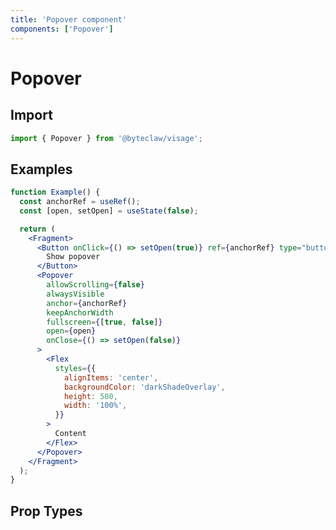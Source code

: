 ```yaml
---
title: 'Popover component'
components: ['Popover']
---
```


# Popover

## Import

```js transpile=false
import { Popover } from '@byteclaw/visage';
```

## Examples

```jsx live=true
function Example() {
  const anchorRef = useRef();
  const [open, setOpen] = useState(false);

  return (
    <Fragment>
      <Button onClick={() => setOpen(true)} ref={anchorRef} type="button">
        Show popover
      </Button>
      <Popover
        allowScrolling={false}
        alwaysVisible
        anchor={anchorRef}
        keepAnchorWidth
        fullscreen={[true, false]}
        open={open}
        onClose={() => setOpen(false)}
      >
        <Flex
          styles={{
            alignItems: 'center',
            backgroundColor: 'darkShadeOverlay',
            height: 500,
            width: '100%',
          }}
        >
          Content
        </Flex>
      </Popover>
    </Fragment>
  );
}
```

## Prop Types

<PropTypes component="Popover" />
